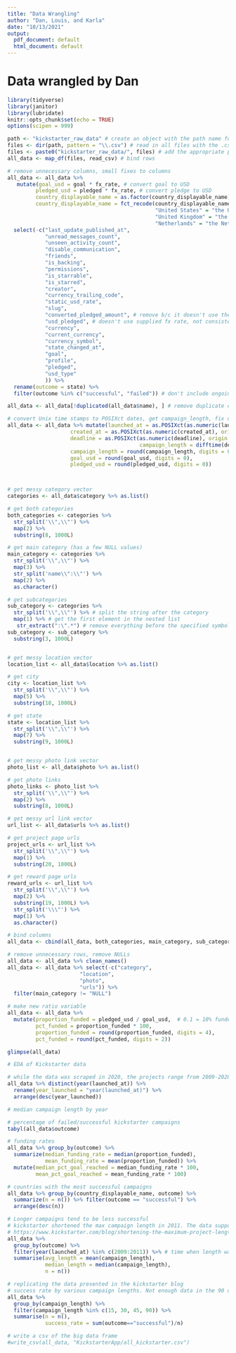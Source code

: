 ```yaml
---
title: "Data Wrangling"
author: "Dan, Louis, and Karla"
date: "10/13/2021"
output:
  pdf_document: default
  html_document: default
---
```


# Data wrangled by Dan

```r
library(tidyverse)
library(janitor)
library(lubridate)
knitr::opts_chunk$set(echo = TRUE)
options(scipen = 999)
```

```r
path <- "kickstarter_raw_data" # create an object with the path name for a folder of csv files
files <- dir(path, pattern = "\\.csv") # read in all files with the .csv extension
files <- paste0("kickstarter_raw_data/", files) # add the appropriate path name
all_data <- map_df(files, read_csv) # bind rows
```

```r
# remove unnecessary columns, small fixes to columns
all_data <- all_data %>% 
   mutate(goal_usd = goal * fx_rate, # convert goal to USD
         pledged_usd = pledged * fx_rate, # convert pledge to USD
         country_displayable_name = as.factor(country_displayable_name), # make into a factor
         country_displayable_name = fct_recode(country_displayable_name, # fix some names
                                               "United States" = "the United States", 
                                               "United Kingdom" = "the United Kingdom",
                                               "Netherlands" = "the Netherlands")) %>% 
  select(-c("last_update_published_at", 
            "unread_messages_count", 
            "unseen_activity_count",
            "disable_communication",
            "friends",
            "is_backing",
            "permissions",
            "is_starrable",
            "is_starred",
            "creator",
            "currency_trailing_code",
            "static_usd_rate",
            "slug",
            "converted_pledged_amount", # remove b/c it doesn't use the supplied fx rate, not consistent
            "usd_pledged", # doesn't use supplied fx rate, not consistent
            "currency",
            "current_currency",
            "currency_symbol",
            "state_changed_at",
            "goal",
            "profile",
            "pledged",
            "usd_type"
            )) %>% 
  rename(outcome = state) %>%
  filter(outcome %in% c("successful", "failed")) # don't include ongoing, suspended, or canceled campaigns  

all_data <- all_data[!duplicated(all_data$name), ] # remove duplicate companies 

# convert Unix time stamps to POSIXct dates, get campaign_length, fix decimals
all_data <- all_data %>% mutate(launched_at = as.POSIXct(as.numeric(launched_at), origin = "1970-01-01"),
                    created_at = as.POSIXct(as.numeric(created_at), origin = "1970-01-01"),
                    deadline = as.POSIXct(as.numeric(deadline), origin = "1970-01-01"),
                                          campaign_length = difftime(deadline,launched_at, units = "days"),
                    campaign_length = round(campaign_length, digits = 0), # remove decimals from days
                    goal_usd = round(goal_usd, digits = 0),
                    pledged_usd = round(pledged_usd, digits = 0)) 



# get messy category vector
categories <- all_data$category %>% as.list()

# get both categories
both_categories <- categories %>% 
  str_split('\\",\\"') %>% 
  map(2) %>%
  substring(8, 1000L)

# get main category (has a few NULL values)
main_category <- categories %>% 
  str_split('\\",\\"') %>% 
  map(3) %>%
  str_split('name\\":\\"') %>%
  map(2) %>% 
  as.character()

# get subcategories
sub_category <- categories %>% 
  str_split('\\",\\"') %>% # split the string after the category
  map(1) %>% # get the first element in the nested list 
   str_extract(":\".*") # remove everything before the specified symbols
sub_category <- sub_category %>%
  substring(3, 1000L) 


# get messy location vector
location_list <- all_data$location %>% as.list()

# get city 
city <- location_list %>%
  str_split('\\",\\"') %>%
  map(5) %>%
  substring(18, 1000L)

# get state
state <- location_list %>%
  str_split('\\",\\"') %>%
  map(7) %>%
  substring(9, 1000L)


# get messy photo link vector
photo_list <- all_data$photo %>% as.list()

# get photo links
photo_links <- photo_list %>% 
  str_split('\\",\\"') %>% 
  map(2) %>%
  substring(8, 1000L)

# get messy url link vector
url_list <- all_data$urls %>% as.list()

# get project page urls
project_urls <- url_list %>%
  str_split('\\",\\"') %>%
  map(1) %>%
  substring(20, 1000L)

# get reward page urls
reward_urls <- url_list %>%
  str_split('\\",\\"') %>%
  map(2) %>%
  substring(19, 1000L) %>%
  str_split('\\\"') %>%
  map(1) %>%
  as.character()

# bind columns
all_data <- cbind(all_data, both_categories, main_category, sub_category, city, state, photo_links, project_urls, reward_urls)

# remove unnecessary rows, remove NULLs
all_data <- all_data %>% clean_names()
all_data <- all_data %>% select(-c("category",
                       "location",
                       "photo",
                       "urls")) %>%
  filter(main_category != "NULL")

# make new ratio variable
all_data <- all_data %>%
  mutate(proportion_funded = pledged_usd / goal_usd,  # 0.1 = 10% funded, 2 = 200% funded
         pct_funded = proportion_funded * 100,
         proportion_funded = round(proportion_funded, digits = 4),
         pct_funded = round(pct_funded, digits = 2))

glimpse(all_data)
```

```r
# EDA of Kickstarter data

# while the data was scraped in 2020, the projects range from 2009-2020
all_data %>% distinct(year(launched_at)) %>% 
  rename(year_launched = "year(launched_at)") %>%
  arrange(desc(year_launched))

# median campaign length by year
```

```r
# percentage of failed/successful kickstarter campaigns
tabyl(all_data$outcome)

# funding rates
all_data %>% group_by(outcome) %>%
  summarize(median_funding_rate = median(proportion_funded),
            mean_funding_rate = mean(proportion_funded)) %>%
  mutate(median_pct_goal_reached = median_funding_rate * 100,
         mean_pct_goal_reached = mean_funding_rate * 100)

# countries with the most successful campaigns 
all_data %>% group_by(country_displayable_name, outcome) %>%
  summarize(n = n()) %>% filter(outcome == "successful") %>%
  arrange(desc(n))

# Longer campaigns tend to be less successful
# kickstarter shortened the max campaign length in 2011. The data supports their decision
# https://www.kickstarter.com/blog/shortening-the-maximum-project-length
all_data %>%
  group_by(outcome) %>%
  filter(year(launched_at) %in% c(2009:2011)) %>% # time when length was capped at 90 days
  summarise(avg_length = mean(campaign_length),
            median_length = median(campaign_length),
            n = n())

# replicating the data presented in the kickstarter blog
# success rate by various campaign lengths. Not enough data in the 90 day category to compare to the kickstarter blog
all_data %>%
  group_by(campaign_length) %>%
  filter(campaign_length %in% c(15, 30, 45, 90)) %>%
  summarise(n = n(),
            success_rate = sum(outcome=="successful")/n)
```



```r
# write a csv of the big data frame
#write_csv(all_data, "KickstarterApp/all_kickstarter.csv")
```






